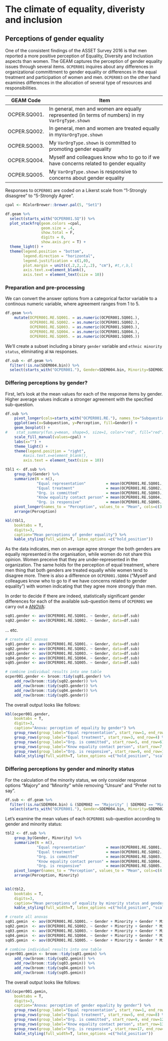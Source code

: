 # The climate of equality, diveristy and inclusion

 
## Perceptions of gender equality

One of the consistent findings of the ASSET Survey 2016 is that men reported a more positive perception of Equality, Diversity and Inclustion aspects than women. The GEAM captures the perception of gender equality issues through several items. `OCPER001` inquires about any differences in organizational committment to gender equality or differences in the equal treatment and participation of women and men. `OCPER003` on the other hand examines differences in the allocation of several type of resources and responsibilities. 


+------------------+--------------------------------------------------------------------------------------------------+
| GEAM Code        | Item                                                                                             |
+==================+==================================================================================================+
| OCPER.SQ001.     | In general, men and women are equally represented (in terms of numbers) in my `VarOrgType.shown` | 
+------------------+--------------------------------------------------------------------------------------------------+
| OCPER.SQ002.     | In general, men and women are treated equally in my`VarOrgType.shown`                            |
+------------------+--------------------------------------------------------------------------------------------------+
| OCPER.SQ003.     | My  `VarOrgType.shown` is committed to promoting gender equality                                 |
+------------------+--------------------------------------------------------------------------------------------------+
| OCPER.SQ004.     | Myself and colleagues know who to go to if we have concerns related to gender equality           | 
+------------------+--------------------------------------------------------------------------------------------------+
| OCPER.SQ005.     | My  `VarOrgType.shown` is responsive to concerns about gender equality                           | 
+------------------+--------------------------------------------------------------------------------------------------+

Responses to `OCPER001` are coded on a Likerst scale from "1-Strongly disasgree" to "5-Strongly Agree". 

```r

cpal <- RColorBrewer::brewer.pal(5, "Set1")

df.geam %>% 
  select(starts_with("OCPER001.SQ")) %>% 
  plot_stackfrq(geom.colors =cpal,
                geom.size = .4,
                show.total = F, 
                digits = 0, 
                show.axis.prc = T) +
  theme_light() + 
  theme(legend.position = "bottom", 
        legend.direction = "horizontal",
        legend.justification = c(1,0),
        plot.margin = unit(c(.2,2,.2,.2), "cm"), #t,r,b,l
        axis.text.x=element_blank(),
        axis.text = element_text(size = 10))


```


### Preparation and pre-processing

We can convert the answer options from a categorical factor variable to a continous numeric variable, where agreement ranges from 1 to 
5.

```r

df.geam %<>%
    mutate(OCPER001.RE.SQ001. = as.numeric(OCPER001.SQ001.), 
           OCPER001.RE.SQ002. = as.numeric(OCPER001.SQ002.), 
           OCPER001.RE.SQ003. = as.numeric(OCPER001.SQ003.),
           OCPER001.RE.SQ004. = as.numeric(OCPER001.SQ004.), 
           OCPER001.RE.SQ005. = as.numeric(OCPER001.SQ005.))
```


We'll create a subset including a binary `gender` variable and `ethnic minority status`, eliminating al `NA` responses. 

```r
df.sub <- df.geam %>% 
  filter(!is.na(SDEM004.bin)) %>% 
  select(starts_with("OCPER001."), Gender=SDEM004.bin, Minority=SDEM002)
```




### Differing perceptions by gender? 

First, let's look at the mean values for each of the response items by gender. Higher average values indicate a stronger agreement with the specified sub-question. 

```r
df.sub %>%
    pivot_longer(cols=starts_with("OCPER001.RE."), names_to="Subquestion", values_to="Perception") %>% 
    ggplot(aes(x=Subquestion, y=Perception, fill=Gender)) + 
    geom_boxplot() + 
#    stat_summary(fun.y=mean, shape=5, size=1, color="red", fill="red") +
    scale_fill_manual(values=cpal) +
    labs(x="") +
    theme_light() + 
    theme(legend.position = "right", 
        #axis.text.x=element_blank(),
        axis.text = element_text(size = 10))

```

```r

tbl1 <- df.sub %>% 
    group_by(Gender) %>% 
    summarize(N = n(),
              "Equal representation"         = mean(OCPER001.RE.SQ001., na.rm=T), 
              "Equal treatment"              = mean(OCPER001.RE.SQ002., na.rm=T),
              "Org. is committed"            = mean(OCPER001.RE.SQ003., na.rm=T), 
              "Know equality contact person" = mean(OCPER001.RE.SQ004., na.rm=T), 
              "Org. is responsive"           = mean(OCPER001.RE.SQ005., na.rm=T)) %>% 
    pivot_longer(names_to = "Perception", values_to = "Mean", cols=c(3:7)) %>% 
    arrange(Perception)

```

```r
kbl(tbl1, 
    booktabs = T,
    digits=3, 
    caption="Mean perceptions of gender equality") %>%
    kable_styling(full_width=T, latex_options =c("hold_position"))
```

As the data indicates, men on average agree stronger the both genders are equally represented in the organisation, while women do not share this opinion. Women preceive that they are under-represented in the organization. The same holds for the perception of equal treatment, where men thing that both genders are treated equally while women tend to disagree more. There is also a difference on `OCPER001.SQ004` ("Myself and colleagues know who to go to if we have concerns related to gender equality") with women indicating that they agree more strongly than men. 


In order to decide if there are indeed, statistically significant gender differences for each of the available sub-question items of  `OCPER001` we carry out a [ANOVA](#anova): 

```r
sq01.gender <- aov(OCPER001.RE.SQ001. ~ Gender, data=df.sub)
sq02.gender <- aov(OCPER001.RE.SQ002. ~ Gender, data=df.sub)

```

... etc. 

```r

# create all anovas
sq01.gender <- aov(OCPER001.RE.SQ001. ~ Gender, data=df.sub)
sq02.gender <- aov(OCPER001.RE.SQ002. ~ Gender, data=df.sub)
sq03.gender <- aov(OCPER001.RE.SQ003. ~ Gender, data=df.sub)
sq04.gender <- aov(OCPER001.RE.SQ004. ~ Gender, data=df.sub)
sq05.gender <- aov(OCPER001.RE.SQ005. ~ Gender, data=df.sub)

# combine individual results into one table
ocper001.gender <- broom::tidy(sq01.gender) %>% 
    add_row(broom::tidy(sq02.gender)) %>% 
    add_row(broom::tidy(sq03.gender)) %>% 
    add_row(broom::tidy(sq04.gender)) %>% 
    add_row(broom::tidy(sq05.gender)) 
```

The overall output looks like follows: 

```r
kbl(ocper001.gender, 
    booktabs = T, 
    digits=3, 
    caption="Anova: perception of equality by gender") %>%
    group_rows(group_label="Equal representation", start_row=1, end_row=2) %>%
    group_rows(group_label="Equal treatment", start_row=3, end_row=4) %>%
    group_rows(group_label="Org. is committed", start_row=5, end_row=6) %>%
    group_rows(group_label="Know equality contact person", start_row=7, end_row=8) %>%
    group_rows(group_label="Org. is responsive", start_row=9, end_row=10) %>%
    kable_styling(full_width=T, latex_options =c("hold_position", "scale_down"))
```



\newpage 



### Differing perceptions by gender and minority status

For the calculation of the minority status, we only consider response options "Majory" and "Minority" while removing "Unsure" and "Prefer not to say". 

```r

df.sub <- df.geam %>% 
  filter(!is.na(SDEM004.bin) & (SDEM002 == "Majority" | SDEM002 == "Minority")) %>% 
  select(starts_with("OCPER001."), Gender=SDEM004.bin, Minority=SDEM002)

```

Let's examine the mean values of each `OCPER001` sub-question according to gender and minority status: 

```r

tbl2 <- df.sub %>% 
    group_by(Gender, Minority) %>% 
    summarize(N = n(),
              "Equal representation"         = mean(OCPER001.RE.SQ001., na.rm=T), 
              "Equal treatment"              = mean(OCPER001.RE.SQ002., na.rm=T),
              "Org. is committed"            = mean(OCPER001.RE.SQ003., na.rm=T), 
              "Know equality contact person" = mean(OCPER001.RE.SQ004., na.rm=T), 
              "Org. is responsive"           = mean(OCPER001.RE.SQ005., na.rm=T)) %>% 
    pivot_longer(names_to = "Perception", values_to = "Mean", cols=c(4:8)) %>% 
    arrange(Perception, Minority)
    
```

```r
kbl(tbl2, 
    booktabs = T,
    digits=3, 
    caption="Mean perceptions of equality by minority status and gender") %>%
    kable_styling(full_width=T, latex_options =c("hold_position", "scale_down"))
```





```r

# create all anovas
sq01.gemin  <- aov(OCPER001.RE.SQ001. ~ Gender + Minority + Gender * Minority, data=df.sub)
sq02.gemin  <- aov(OCPER001.RE.SQ002. ~ Gender + Minority + Gender * Minority, data=df.sub)
sq03.gemin  <- aov(OCPER001.RE.SQ003. ~ Gender + Minority + Gender * Minority, data=df.sub)
sq04.gemin  <- aov(OCPER001.RE.SQ004. ~ Gender + Minority + Gender * Minority, data=df.sub)
sq05.gemin  <- aov(OCPER001.RE.SQ005. ~ Gender + Minority + Gender * Minority, data=df.sub)

# combine individual results into one table
ocper001.gemin <- broom::tidy(sq01.gemin) %>% 
    add_row(broom::tidy(sq02.gemin)) %>% 
    add_row(broom::tidy(sq03.gemin)) %>% 
    add_row(broom::tidy(sq04.gemin)) %>% 
    add_row(broom::tidy(sq05.gemin)) 
```



The overall output looks like follows: 

```r
kbl(ocper001.gemin, 
    booktabs = T, 
    digits=3, 
    caption="Anova: perception of gender equality by gender") %>%
    group_rows(group_label="Equal representation", start_row=1, end_row=4) %>%
    group_rows(group_label="Equal treatment", start_row=5, end_row=8) %>%
    group_rows(group_label="Org. is committed", start_row=9, end_row=12) %>%
    group_rows(group_label="Know equality contact person", start_row=13, end_row=16) %>%
    group_rows(group_label="Org. is responsive", start_row=17, end_row=20) %>%
    kable_styling(full_width=T, latex_options =c("hold_position"))
```



\newpage

